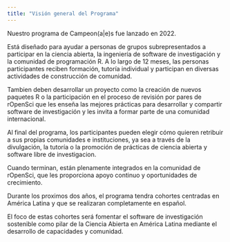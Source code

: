 ```yaml
---
title: "Visión general del Programa"
---
```


Nuestro programa de Campeon(a|e)s fue lanzado en 2022. 

Está diseñado para ayudar a personas de grupos subrepresentados a participar en la ciencia abierta, 
la ingeniería de software de investigación y la comunidad de programación R. 
A lo largo de 12 meses, las personas participantes reciben formación, 
tutoría individual y participan en diversas actividades de construcción de comunidad. 

Tambien deben desarrollar un proyecto como la creación de nuevos paquetes R 
o la participación en el proceso de revisión por pares de rOpenSci que les enseña las mejores prácticas para desarrollar y compartir software de investigación y les invita a formar parte de una comunidad internacional.

Al final del programa, los participantes pueden elegir cómo quieren retribuir 
a sus propias comunidades e instituciones, ya sea a través de la divulgación, 
la tutoría o la promoción de prácticas de ciencia abierta y software libre de investigacion.

Cuando terminan, están plenamente integrados en la comunidad de rOpenSci, 
que les proporciona apoyo continuo y oportunidades de crecimiento.

Durante los proximos dos años, el programa tendra cohortes centradas en América Latina y
que se realizaran completamente en español.

El foco de estas cohortes será fomentar el software de investigación sostenible como pilar 
de la Ciencia Abierta en América Latina mediante el desarrollo de capacidades y comunidad.
